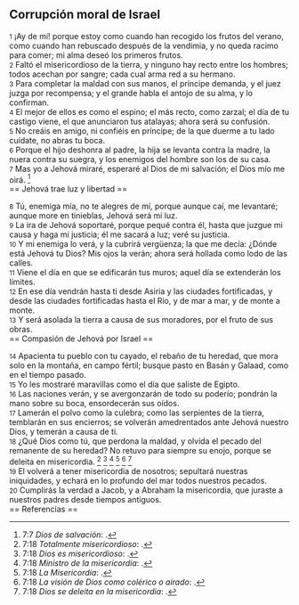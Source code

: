 == Corrupción moral de Israel ==

{{anchor|1}} <small>1</small> ¡Ay de mí! porque estoy como cuando han recogido los frutos del verano, como cuando han rebuscado después de la vendimia, y no queda racimo para comer; mi alma deseó los primeros frutos.<br>
{{anchor|2}} <small>2</small> Faltó el misericordioso de la tierra, y ninguno hay recto entre los hombres; todos acechan por sangre; cada cual arma red a su hermano.<br>
{{anchor|3}} <small>3</small> Para completar la maldad con sus manos, el príncipe demanda, y el juez juzga por recompensa; y el grande habla el antojo de su alma, y lo confirman.<br>
{{anchor|4}} <small>4</small> El mejor de ellos es como el espino; el más recto, como zarzal; el día de tu castigo viene, el que anunciaron tus atalayas; ahora será su confusión.<br>
{{anchor|5}} <small>5</small> No creáis en amigo, ni confiéis en príncipe; de la que duerme a tu lado cuídate, no abras tu boca.<br>
{{anchor|6}} <small>6</small> Porque el hijo deshonra al padre, la hija se levanta contra la madre, la nuera contra su suegra, y los enemigos del hombre son los de su casa.<br>
{{anchor|7}} <small>7</small> Mas yo a Jehová miraré, esperaré al Dios de mi salvación; el Dios mío me oirá. <ref>7:7 ''Dios de salvación'': {{lib|LU|2|6|3}}.</ref><br>
== Jehová trae luz y libertad ==

{{anchor|8}} <small>8</small> Tú, enemiga mía, no te alegres de mí, porque aunque caí, me levantaré; aunque more en tinieblas, Jehová será mi luz.<br>
{{anchor|9}} <small>9</small> La ira de Jehová soportaré, porque pequé contra él, hasta que juzgue mi causa y haga mi justicia; él me sacará a luz; veré su justicia.<br>
{{anchor|10}} <small>10</small> Y mi enemiga lo verá, y la cubrirá vergüenza; la que me decía: ¿Dónde está Jehová tu Dios? Mis ojos la verán; ahora será hollada como lodo de las calles.<br>
{{anchor|11}} <small>11</small> Viene el día en que se edificarán tus muros; aquel día se extenderán los límites.<br>
{{anchor|12}} <small>12</small> En ese día vendrán hasta ti desde Asiria y las ciudades fortificadas, y desde las ciudades fortificadas hasta el Río, y de mar a mar, y de monte a monte.<br>
{{anchor|13}} <small>13</small> Y será asolada la tierra a causa de sus moradores, por el fruto de sus obras.<br>
== Compasión de Jehová por Israel ==

{{anchor|14}} <small>14</small> Apacienta tu pueblo con tu cayado, el rebaño de tu heredad, que mora solo en la montaña, en campo fértil; busque pasto en Basán y Galaad, como en el tiempo pasado.<br>
{{anchor|15}} <small>15</small> Yo les mostraré maravillas como el día que saliste de Egipto.<br>
{{anchor|16}} <small>16</small> Las naciones verán, y se avergonzarán de todo su poderío; pondrán la mano sobre su boca, ensordecerán sus oídos.<br>
{{anchor|17}} <small>17</small> Lamerán el polvo como la culebra; como las serpientes de la tierra, temblarán en sus encierros; se volverán amedrentados ante Jehová nuestro Dios, y temerán a causa de ti.<br>
{{anchor|18}} <small>18</small> ¿Qué Dios como tú, que perdona la maldad, y olvida el pecado del remanente de su heredad? No retuvo para siempre su enojo, porque se deleita en misericordia. <ref>7:18 ''Totalmente misericordioso'': {{lib|LU|142|3|7}}.</ref> <ref>7:18 ''Dios es misericordioso'': {{lib|LU|2|5|7}}.</ref> <ref>7:18 ''Ministro de la misericordia'': {{lib|LU|6|3|2}}.</ref> <ref>7:18 ''La Misericordia'': {{lib|LU|131|10|6}}.</ref> <ref>7:18 ''La visión de Dios como colérico o airado'': {{lib|LU|4|3|2}}.</ref> <ref>7:18 ''Dios se deleita en la misericordia'': {{lib|LU|143|1|6}}.</ref><br>
{{anchor|19}} <small>19</small> El volverá a tener misericordia de nosotros; sepultará nuestras iniquidades, y echará en lo profundo del mar todos nuestros pecados.<br>
{{anchor|20}} <small>20</small> Cumplirás la verdad a Jacob, y a Abraham la misericordia, que juraste a nuestros padres desde tiempos antiguos.<br>
== Referencias ==

<references />
